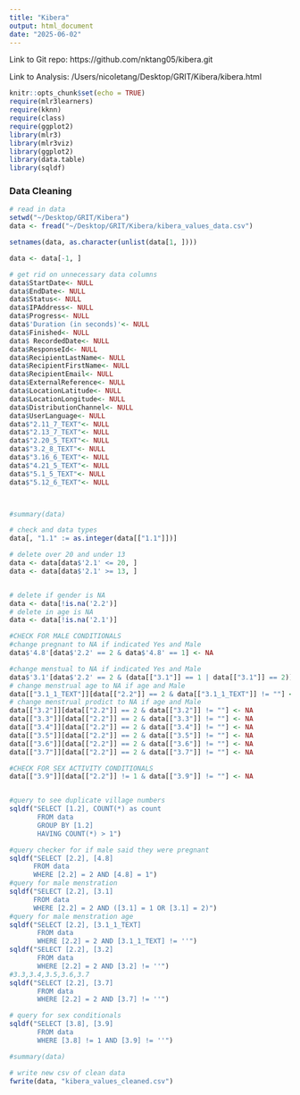 ```yaml
---
title: "Kibera"
output: html_document
date: "2025-06-02"
---
```


Link to Git repo: https://github.com/nktang05/kibera.git

Link to Analysis: /Users/nicoletang/Desktop/GRIT/Kibera/kibera.html

```r
knitr::opts_chunk$set(echo = TRUE)
require(mlr3learners) 
require(kknn)  
require(class)
require(ggplot2)
library(mlr3)
library(mlr3viz)
library(ggplot2)
library(data.table)
library(sqldf)

```



### Data Cleaning

```r
# read in data
setwd("~/Desktop/GRIT/Kibera")
data <- fread("~/Desktop/GRIT/Kibera/kibera_values_data.csv")

setnames(data, as.character(unlist(data[1, ])))

data <- data[-1, ]
```


```r
# get rid on unnecessary data columns
data$StartDate<- NULL
data$EndDate<- NULL
data$Status<- NULL
data$IPAddress<- NULL
data$Progress<- NULL
data$'Duration (in seconds)'<- NULL
data$Finished<- NULL
data$ RecordedDate<- NULL
data$ResponseId<- NULL
data$RecipientLastName<- NULL
data$RecipientFirstName<- NULL
data$RecipientEmail<- NULL
data$ExternalReference<- NULL
data$LocationLatitude<- NULL
data$LocationLongitude<- NULL
data$DistributionChannel<- NULL
data$UserLanguage<- NULL
data$"2.11_7_TEXT"<- NULL
data$"2.13_7_TEXT"<- NULL
data$"2.20_5_TEXT"<- NULL
data$"3.2_8_TEXT"<- NULL
data$"3.16_6_TEXT"<- NULL
data$"4.21_5_TEXT"<- NULL
data$"5.1_5_TEXT"<- NULL
data$"5.12_6_TEXT"<- NULL



#summary(data)

```




```r
# check and data types
data[, "1.1" := as.integer(data[["1.1"]])]

```

```r
# delete over 20 and under 13
data <- data[data$'2.1' <= 20, ]
data <- data[data$'2.1' >= 13, ]


# delete if gender is NA
data <- data[!is.na('2.2')]
# delete in age is NA
data <- data[!is.na('2.1')]


```


```r
#CHECK FOR MALE CONDITIONALS
#change pregnant to NA if indicated Yes and Male
data$'4.8'[data$'2.2' == 2 & data$'4.8' == 1] <- NA

#change menstual to NA if indicated Yes and Male
data$'3.1'[data$'2.2' == 2 & (data[["3.1"]] == 1 | data[["3.1"]] == 2)] <- NA
# change menstrual age to NA if age and Male
data[["3.1_1_TEXT"]][data[["2.2"]] == 2 & data[["3.1_1_TEXT"]] != ""] <- NA
# change menstrual prodict to NA if age and Male
data[["3.2"]][data[["2.2"]] == 2 & data[["3.2"]] != ""] <- NA
data[["3.3"]][data[["2.2"]] == 2 & data[["3.3"]] != ""] <- NA
data[["3.4"]][data[["2.2"]] == 2 & data[["3.4"]] != ""] <- NA
data[["3.5"]][data[["2.2"]] == 2 & data[["3.5"]] != ""] <- NA
data[["3.6"]][data[["2.2"]] == 2 & data[["3.6"]] != ""] <- NA
data[["3.7"]][data[["2.2"]] == 2 & data[["3.7"]] != ""] <- NA
```

```r
#CHECK FOR SEX ACTIVITY CONDITIONALS
data[["3.9"]][data[["2.2"]] != 1 & data[["3.9"]] != ""] <- NA



```




```r
#query to see duplicate village numbers
sqldf("SELECT [1.2], COUNT(*) as count 
       FROM data 
       GROUP BY [1.2] 
       HAVING COUNT(*) > 1")
```


```r
#query checker for if male said they were pregnant
sqldf("SELECT [2.2], [4.8] 
      FROM data 
      WHERE [2.2] = 2 AND [4.8] = 1")
#query for male menstration
sqldf("SELECT [2.2], [3.1] 
      FROM data 
      WHERE [2.2] = 2 AND ([3.1] = 1 OR [3.1] = 2)")
#query for male menstration age
sqldf("SELECT [2.2], [3.1_1_TEXT]
       FROM data 
       WHERE [2.2] = 2 AND [3.1_1_TEXT] != ''")
sqldf("SELECT [2.2], [3.2]
       FROM data 
       WHERE [2.2] = 2 AND [3.2] != ''")
#3.3,3.4,3.5,3.6,3.7
sqldf("SELECT [2.2], [3.7]
       FROM data 
       WHERE [2.2] = 2 AND [3.7] != ''")


```
```r
# query for sex conditionals
sqldf("SELECT [3.8], [3.9]
       FROM data 
       WHERE [3.8] != 1 AND [3.9] != ''")
```


```r
#summary(data)
```


```r
# write new csv of clean data
fwrite(data, "kibera_values_cleaned.csv")
```


